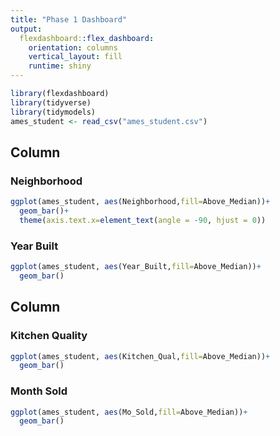 ---
title: "Phase 1 Dashboard"
output: 
  flexdashboard::flex_dashboard:
    orientation: columns
    vertical_layout: fill
    runtime: shiny
---

```{r setup, include=FALSE}
library(flexdashboard)
library(tidyverse)
library(tidymodels)
ames_student <- read_csv("ames_student.csv")
```

Column {data-width=650}
-----------------------------------------------------------------------

### Neighborhood

```{r}
ggplot(ames_student, aes(Neighborhood,fill=Above_Median))+
  geom_bar()+
  theme(axis.text.x=element_text(angle = -90, hjust = 0))
```

### Year Built

```{r}
ggplot(ames_student, aes(Year_Built,fill=Above_Median))+
  geom_bar()
```



Column {data-width=350}
-----------------------------------------------------------------------

### Kitchen Quality
```{r}
ggplot(ames_student, aes(Kitchen_Qual,fill=Above_Median))+
  geom_bar()
```

### Month Sold

```{r}
ggplot(ames_student, aes(Mo_Sold,fill=Above_Median))+
  geom_bar()
```


